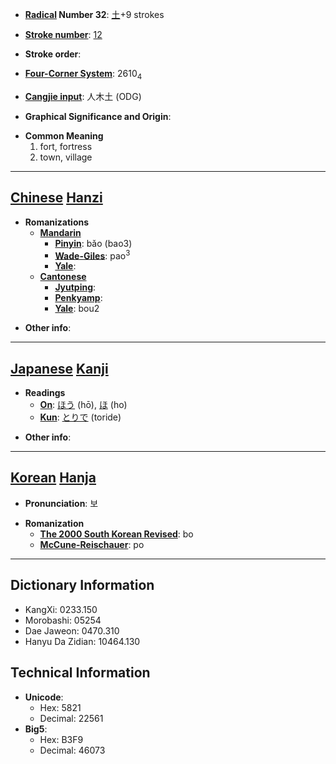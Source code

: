 * '''[[Wiktionary:Chinese radical index| Radical]] Number 32''': [[Wiktionary:Chinese radical index 土|土]]+9 strokes

* '''[[Wiktionary:Chinese total strokes index|Stroke number]]''': [[Wiktionary:Chinese total strokes index 12|12]]

* '''Stroke order''': 

* '''[[Wiktionary:Chinese four corner index|Four-Corner System]]''': 2610<sub>4</sub>

* '''[[Wiktionary:Chinese Cangjie index|Cangjie input]]''': 人木土 (ODG)

* '''Graphical Significance and Origin''': 

* '''Common Meaning'''
*#fort, fortress
*# town, village


----

== [[Chinese]] [[Hanzi]] ==

* '''Romanizations'''
** '''[[Mandarin]]'''
*** '''[[Pinyin]]''': bǎo (bao3)
*** '''[[Wade-Giles]]''': pao<sup>3</sup>
*** '''[[Yale]]''': 
** '''[[Cantonese]]'''
*** '''[[Jyutping]]''':
*** '''[[Penkyamp]]''': 
*** '''[[Yale]]''': bou2

* '''Other info''': 

----

== [[Japanese]] [[Kanji]] ==

* '''Readings'''
** '''[[On]]''': [[ほう]] (hō), [[ほ]] (ho)
** '''[[Kun]]''': [[とりで]] (toride)

* '''Other info''':  

----

== [[Korean]] [[Hanja]] ==

* '''Pronunciation''': 보

* '''Romanization'''
** '''[[The 2000 South Korean Revised Romanization|The 2000 South Korean Revised]]''': bo
** '''[[McCune-Reischauer]]''': po

----

== Dictionary Information ==

* KangXi: 0233.150
* Morobashi: 05254
* Dae Jaweon: 0470.310
* Hanyu Da Zidian: 10464.130

== Technical Information ==

* '''Unicode''':
** Hex: 5821
** Decimal: 22561
* '''Big5''':
** Hex: B3F9
** Decimal: 46073